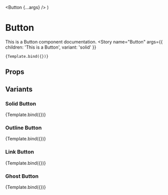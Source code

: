 
<Meta
  title="MDX/Components/Button"
  component={Button}  
/>


  <Button {...args} />
)

# Button

This is a Button component documentation.
<Canvas>
  <Story
    name="Button"
    args={{
      children: 'This is a Button',
      variant: 'solid'
    }}
  >
    {Template.bind({})}
  </Story>
</Canvas>

## Props

<ArgsTable
  story="Button"
/>

## Variants

### Solid Button

<Canvas>
  <Story
    name="Solid Button"
    args={{
      children: 'Solid Button',
      variant: 'solid'      
    }}
  >
    {Template.bind({})}
  </Story>
</Canvas>

### Outline Button

<Canvas>
  <Story
    name="Outline Button"
    args={{
      children: 'Outline Button',
      variant: 'outline'
    }}
  >
    {Template.bind({})}
  </Story>
</Canvas>

### Link Button

<Canvas>
  <Story
    name="Link Button"
    args={{
      children: 'Link Button',
      variant: 'link'
    }}
  >
    {Template.bind({})}
  </Story>
</Canvas>

### Ghost Button

<Canvas>
  <Story
    name="Ghost Button"
    args={{
      children: 'Ghost Button',
      variant: 'ghost'
    }}
  >
    {Template.bind({})}
  </Story>
</Canvas>


